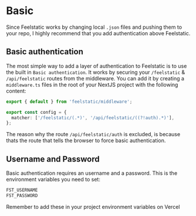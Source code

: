 
# Basic

Since Feelstatic works by changing local `.json` files and pushing them to your repo, I highly recommend that you add authentication above Feelstatic.

## Basic authentication

The most simple way to add a layer of authentication to Feelstatic is to use the built in `Basic authentication`. It works by securing your `/feelstatic` & `/api/feelstatic` routes from the middleware.
You can add it by creating a `middleware.ts` files in the root of your NextJS project with the following content:

```ts filename="middleware.ts"
export { default } from 'feelstatic/middleware';

export const config = {
  matcher: ['/feelstatic/(.*)', '/api/feelstatic/((?!auth).*)'],
};
```

The reason why the route `/api/feelstatic/auth` is excluded, is because thats the route that tells the browser to force basic authentication.

## Username and Password

Basic authentication requires an username and a password. This is the environment variables you need to set:

```bash
FST_USERNAME
FST_PASSWORD
```

<Callout type="default">Remember to add these in your project environment variables on Vercel</Callout>
